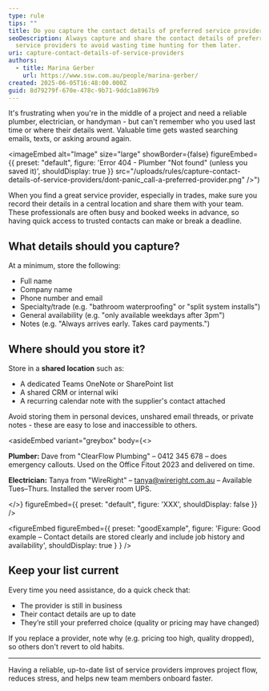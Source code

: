 ```yaml
---
type: rule
tips: ""
title: Do you capture the contact details of preferred service providers?
seoDescription: Always capture and share the contact details of preferred
  service providers to avoid wasting time hunting for them later.
uri: capture-contact-details-of-service-providers
authors:
  - title: Marina Gerber
    url: https://www.ssw.com.au/people/marina-gerber/
created: 2025-06-05T16:48:00.000Z
guid: 8d79279f-670e-478c-9b71-9ddc1a8967b9
---
```

It's frustrating when you're in the middle of a project and need a reliable plumber, electrician, or handyman - but can't remember who you used last time or where their details went. Valuable time gets wasted searching emails, texts, or asking around again.

<imageEmbed
  alt="Image"
  size="large"
  showBorder={false}
  figureEmbed={{
    preset: "default",
    figure: 'Error 404 - Plumber "Not found" (unless you saved it)',
    shouldDisplay: true
  }}
  src="/uploads/rules/capture-contact-details-of-service-providers/dont-panic_call-a-preferred-provider.png"
/>")

When you find a great service provider, especially in trades, make sure you record their details in a central location and share them with your team. These professionals are often busy and booked weeks in advance, so having quick access to trusted contacts can make or break a deadline.

## What details should you capture?

At a minimum, store the following:

* Full name
* Company name
* Phone number and email
* Specialty/trade (e.g. "bathroom waterproofing" or "split system installs")
* General availability (e.g. "only available weekdays after 3pm")
* Notes (e.g. "Always arrives early. Takes card payments.")

## Where should you store it?

Store in a **shared location** such as:

* A dedicated Teams OneNote or SharePoint list
* A shared CRM or internal wiki
* A recurring calendar note with the supplier's contact attached

Avoid storing them in personal devices, unshared email threads, or private notes - these are easy to lose and inaccessible to others.

<asideEmbed
  variant="greybox"
  body={<>
    
**Plumber:** Dave from "ClearFlow Plumbing" – 0412 345 678 – does emergency callouts. Used on the Office Fitout 2023 and delivered on time.

**Electrician:** Tanya from "WireRight" – tanya@wireright.com.au – Available Tues–Thurs. Installed the server room UPS.

  </>}
  figureEmbed={{
    preset: "default",
    figure: 'XXX',
    shouldDisplay: false
  }}
/>

<figureEmbed figureEmbed={{
  preset: "goodExample",
  figure: 'Figure: Good example – Contact details are stored clearly and include job history and availability',
  shouldDisplay: true
} } />


## Keep your list current

Every time you need assistance, do a quick check that:

* The provider is still in business
* Their contact details are up to date
* They’re still your preferred choice (quality or pricing may have changed)

If you replace a provider, note why (e.g. pricing too high, quality dropped), so others don't revert to old habits.

- - -

Having a reliable, up-to-date list of service providers improves project flow, reduces stress, and helps new team members onboard faster.